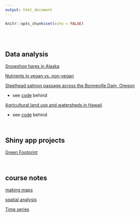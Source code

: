 ```yaml
---
output: html_document
---
```


```r
knitr::opts_chunk$set(echo = FALSE)
```


<br>
<br>

## Data analysis

[Snowshoe hares in Alaska](projects/snowshoe.html)

[Nutrients in vegan vs. non-vegan](projects/nutrient.html)

[Steelhead salmon passage across the Bonneville Dam, Oregon](projects/steelhead_salmon_migration.html)

- see [code](projects/steelhead_salmon_migration_code.html) behind

[Agricultural land use and watersheds in Hawaii](projects/map_hawaii.html)

- see [code](projects/map_hawaii_code.html) behind

<br>

## Shiny app projects

[Green Footprint](https://ruoyuwang.shinyapps.io/GreenFootprint/)

<br>

## course notes

[making maps](class_notes/mapping.html)

[spatial analysis](class_notes/spatial_analysis.html)

[Time series](class_notes/us-renewables.html)
